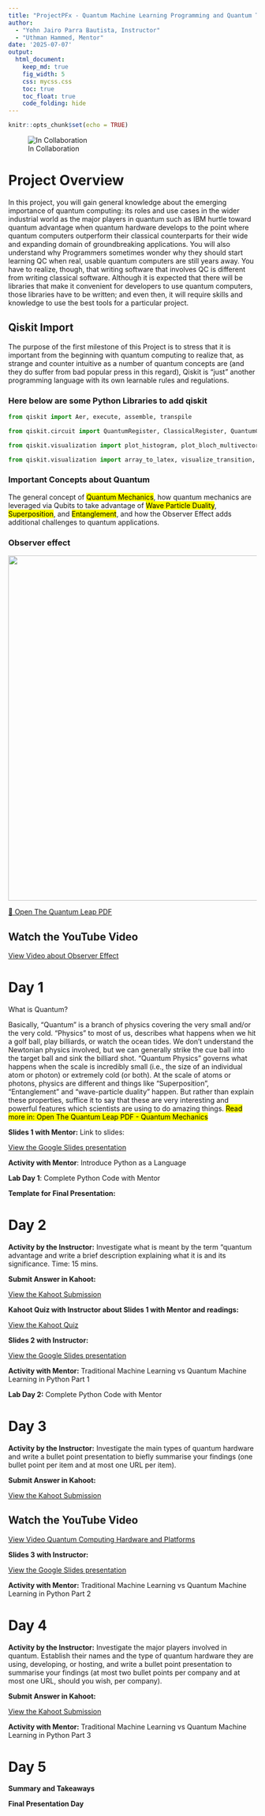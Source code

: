 ```yaml
---
title: "ProjectPFx - Quantum Machine Learning Programming and Quantum Tech"
author:
  - "Yohn Jairo Parra Bautista, Instructor"
  - "Uthman Hammed, Mentor"
date: '2025-07-07'
output: 
  html_document:
    keep_md: true 
    fig_width: 5
    css: mycss.css
    toc: true
    toc_float: true
    code_folding: hide
---
```


```r
knitr::opts_chunk$set(echo = TRUE)
```

![In Collaboration](images/logo.png)

# Project Overview {#nextsteps .emphasized}

In this project, you will gain general knowledge about the emerging importance of quantum computing: its roles and use cases in the wider industrial world as the major players in quantum such as IBM hurtle toward quantum advantage when quantum hardware develops to the point where quantum computers outperform their classical counterparts for their wide and expanding domain of groundbreaking applications. You will also understand why Programmers sometimes wonder why they should start learning QC when real, usable quantum computers are still years away. You have to realize, though, that writing software that involves QC is different from writing classical software. Although it is expected that there will be libraries that make it convenient for developers to use quantum computers, those libraries have to be written; and even then, it will require skills and knowledge to use the best tools for a particular project.

## Qiskit Import

The purpose of the first milestone of this Project is to stress that it is important from the beginning with quantum computing to realize that, as strange and counter intuitive as a number of quantum concepts are (and they do suffer from bad popular press in this regard), Qiskit is “just” another programming language with its own learnable rules and regulations. 

### Here below are some Python Libraries to add qiskit

```python
from qiskit import Aer, execute, assemble, transpile

from qiskit.circuit import QuantumRegister, ClassicalRegister, QuantumCircuit

from qiskit.visualization import plot_histogram, plot_bloch_multivector, plot_bloch_vector, plot_state_qsphere, plot_state_city

from qiskit.visualization import array_to_latex, visualize_transition, circuit_drawer
```


### Important Concepts about Quantum 

The general concept of <mark>Quantum Mechanics</mark>, how quantum mechanics are leveraged via Qubits to take advantage of <mark>Wave Particle Duality</mark>, <mark>Superposition</mark>, and <mark>Entanglement</mark>, and how the Observer Effect adds
additional challenges to quantum applications.

### Observer effect


<img src="images/observer.png" width="700px" />



[📄 Open The Quantum Leap PDF](the-quantum-leap.pdf)

## Watch the YouTube Video

[View Video about Observer Effect](https://www.youtube.com/watch?v=Rqh6CH1Hlvo)


# Day 1

What is Quantum?

Basically, “Quantum” is a branch of physics covering the very small and/or the very cold.
“Physics” to most of us, describes what happens when we hit a golf ball, play billiards, or watch
the ocean tides. We don’t understand the Newtonian physics involved, but we can generally
strike the cue ball into the target ball and sink the billiard shot. “Quantum Physics” governs
what happens when the scale is incredibly small (i.e., the size of an individual atom or photon) or
extremely cold (or both). At the scale of atoms or photons, physics are different and things like
“Superposition”, “Entanglement” and “wave-particle duality” happen. But rather than explain
these properties, suffice it to say that these are very interesting and powerful features which
scientists are using to do amazing things. <mark>Read more in:  Open The Quantum Leap PDF - Quantum Mechanics</mark>

**Slides 1 with Mentor:** Link to slides:

[View the Google Slides presentation](https://docs.google.com/presentation/d/1pihh1bgvob0EtGnNjDUEBEsEjPtyn4cPUDU3RACaKU8/edit?usp=sharing)


**Activity with Mentor**: Introduce Python as a Language

**Lab Day 1**: Complete Python Code with Mentor

**Template for Final Presentation:**

# Day 2

**Activity by the Instructor:** Investigate what is meant by the term "quantum advantage and write a brief description explaining what it is and its significance. Time: 15 mins. 

**Submit Answer in Kahoot:**

[View the Kahoot Submission](https://create.kahoot.it/share/question-1-pfx/3e993cf0-282a-4950-baff-6ebb56c823af)

**Kahoot Quiz with Instructor about Slides 1 with Mentor and readings:**

[View the Kahoot Quiz](https://create.kahoot.it/share/exploring-quantum-computing/f3f7d69d-1835-4ae8-84f7-c1e373c9f9a2)

**Slides 2 with Instructor:**

[View the Google Slides presentation](https://docs.google.com/presentation/d/1chIR5pmImynt7fxW5cClZDYPjrlLv-kLNCPCI_pxi9E/edit?usp=sharing)


**Activity with Mentor:** Traditional Machine Learning vs Quantum Machine Learning in Python Part 1

**Lab Day 2:** Complete Python Code with Mentor


# Day 3

**Activity by the Instructor:** Investigate the main types of quantum hardware and write a bullet point presentation to biefly summarise your findings (one bullet point per item and at most one URL per item).

**Submit Answer in Kahoot:**

[View the Kahoot Submission](https://create.kahoot.it/share/question-2-pfx/93b76656-ebc7-4f99-a43d-ddb388a0c778)

## Watch the YouTube Video

[View Video Quantum Computing Hardware and Platforms](https://www.youtube.com/watch?v=yqIa7xhb3ds)



**Slides 3 with Instructor:**

[View the Google Slides presentation](https://docs.google.com/presentation/d/1XFs1BMkP44_zO0kkxBn4G6b6HyiI02GzQqYQevI57MI/edit?usp=sharing)

**Activity with Mentor:** Traditional Machine Learning vs Quantum Machine Learning in Python Part 2

# Day 4

**Activity by the Instructor:** Investigate the major players involved in quantum. Establish their names and the type of quantum hardware they are using, developing, or hosting, and write a bullet point presentation to summarise your findings (at most two bullet points per company and at most one URL, should you wish, per company).

**Submit Answer in Kahoot:**

[View the Kahoot Submission](https://create.kahoot.it/share/question-3-pfx/b67058df-a34f-485f-ad50-534e5cda1df6)

**Activity with Mentor:** Traditional Machine Learning vs Quantum Machine Learning in Python Part 3

# Day 5

**Summary and Takeaways**

**Final Presentation Day**










